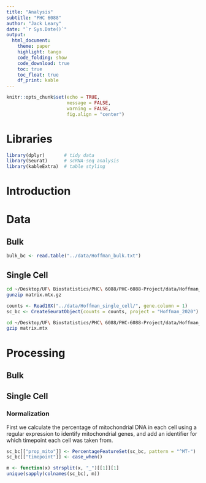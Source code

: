 ```yaml
---
title: "Analysis"
subtitle: "PHC 6088"
author: "Jack Leary"
date: "`r Sys.Date()`"
output:
  html_document:
    theme: paper
    highlight: tango
    code_folding: show
    code_download: true
    toc: true
    toc_float: true
    df_print: kable
---
```


```r
knitr::opts_chunk$set(echo = TRUE, 
                      message = FALSE, 
                      warning = FALSE, 
                      fig.align = "center")
```

# Libraries

```r
library(dplyr)       # tidy data
library(Seurat)      # scRNA-seq analysis
library(kableExtra)  # table styling
```

# Introduction

# Data 

## Bulk 

```r
bulk_bc <- read.table("../data/Hoffman_bulk.txt")
```

## Single Cell

```zsh
cd ~/Desktop/UF\ Biostatistics/PHC\ 6088/PHC-6088-Project/data/Hoffman_single_cell
gunzip matrix.mtx.gz
```

```r
counts <- Read10X("../data/Hoffman_single_cell/", gene.column = 1)
sc_bc <- CreateSeuratObject(counts = counts, project = "Hoffman_2020")
```

```zsh
cd ~/Desktop/UF\ Biostatistics/PHC\ 6088/PHC-6088-Project/data/Hoffman_single_cell
gzip matrix.mtx
```

# Processing 

## Bulk 

## Single Cell

### Normalization

First we calculate the percentage of mitochondrial DNA in each cell using a regular expression to identify mitochondrial genes, and add an identifier for which timepoint each cell was taken from. 

```r
sc_bc[["prop_mito"]] <- PercentageFeatureSet(sc_bc, pattern = "^MT-")
sc_bc[["timepoint"]] <- case_when()
```

```r
m <- function(x) strsplit(x, "_")[[1]][1]
unique(sapply(colnames(sc_bc), m))
```

